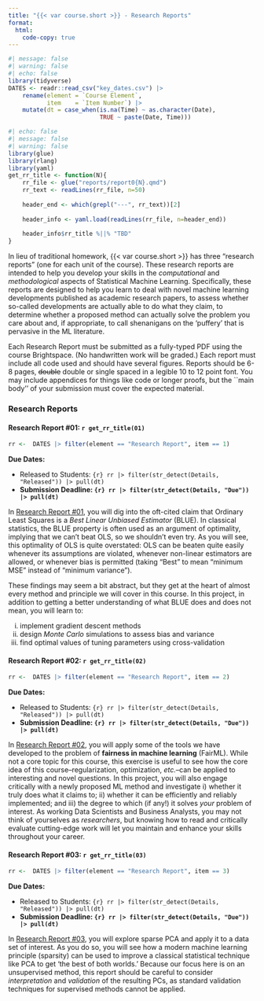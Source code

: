 ```yaml
---
title: "{{< var course.short >}} - Research Reports"
format: 
  html: 
    code-copy: true
---
```


```r
#| message: false
#| warning: false
#| echo: false
library(tidyverse)
DATES <- readr::read_csv("key_dates.csv") |>
    rename(element = `Course Element`,
           item    = `Item Number`) |>
    mutate(dt = case_when(is.na(Time) ~ as.character(Date),
                          TRUE ~ paste(Date, Time)))
```

```r
#| echo: false
#| message: false
#| warning: false
library(glue)
library(rlang)
library(yaml)
get_rr_title <- function(N){
    rr_file <- glue("reports/report0{N}.qmd")
    rr_text <- readLines(rr_file, n=50)
    
    header_end <- which(grepl("---", rr_text))[2]
    
    header_info <- yaml.load(readLines(rr_file, n=header_end))
    
    header_info$rr_title %||% "TBD"
}
```

In lieu of traditional homework, {{< var course.short >}} has three 
"research reports" (one for each unit of the course). These research reports
are intended to help you develop your skills in the *computational* and
*methodological* aspects of Statistical Machine Learning. Specifically, these
reports are designed to help you learn to deal with novel machine learning 
developments published as academic research papers, to assess whether so-called
developments are actually able to do what they claim, to determine whether a 
proposed method can actually solve the problem you care about and, if 
appropriate, to call shenanigans on the 'puffery' that is pervasive in the ML
literature. 

Each Research Report must be submitted as a fully-typed PDF using the
course Brightspace. (No handwritten work will be graded.) Each report
must include all code used and should have several figures. Reports
should be 6-8 pages, ~~double~~ double or single spaced in a 
legible 10 to 12 point font. You may include appendices for things like
code or longer proofs, but the ``main body'' of your submission must
cover the expected material.

### Research Reports

#### Research Report #01: `r get_rr_title(01)`

```r
rr <-  DATES |> filter(element == "Research Report", item == 1)
```

**Due Dates:**

  - Released to Students: `{r} rr |> filter(str_detect(Details, "Released")) |> pull(dt)`
  - **Submission Deadline: `{r} rr |> filter(str_detect(Details, "Due")) |> pull(dt)`**
  
In [Research Report #01](./reports/report01.html), you will dig into
the oft-cited claim that Ordinary Least Squares is a *Best Linear
Unbiased Estimator* (BLUE). In classical statistics, the BLUE property is often
used as an argument of optimality, implying that we can't beat OLS, so we
shouldn't even try. As you will see, this optimality of OLS is quite overstated:
OLS can be beaten quite easily whenever its assumptions are violated, whenever
non-linear estimators are allowed, or whenever bias is permitted (taking "Best"
to mean "minimum MSE" instead of "minimum variance"). 

These findings may seem a bit abstract, but they get at the heart of almost
every method and principle we will cover in this course. In this project,
in addition to getting a better understanding of what BLUE does and does not 
mean, you will learn to: 

i)   implement gradient descent methods
ii)  design *Monte Carlo* simulations to assess bias and variance
iii) find optimal values of tuning parameters using cross-validation


#### Research Report #02: `r get_rr_title(02)`

```r
rr <-  DATES |> filter(element == "Research Report", item == 2)
```

**Due Dates:**

  - Released to Students: `{r} rr |> filter(str_detect(Details, "Released")) |> pull(dt)`
  - **Submission Deadline: `{r} rr |> filter(str_detect(Details, "Due")) |> pull(dt)`**
  
In [Research Report #02](./reports/report02.html), you will apply some of
the tools we have developed to the problem of **fairness in machine learning** 
(FairML). While not a core topic for this course, this exercise is useful to 
see how the core idea of this course--regularization, optimization, *etc.*--can
be applied to interesting and novel questions. In this project, you will also
engage critically with a newly proposed ML method and investigate i) whether
it truly does what it claims to; ii) whether it can be efficiently and reliably
implemented; and iii) the degree to which (if any!) it solves *your* problem
of interest. As working Data Scientists and Business Analysts, you may not 
think of yourselves as *researchers*, but knowing how to read and critically 
evaluate cutting-edge work will let you maintain and enhance your skills
throughout your career. 

#### Research Report #03: `r get_rr_title(03)`

```r
rr <-  DATES |> filter(element == "Research Report", item == 3)
```

**Due Dates:**

  - Released to Students: `{r} rr |> filter(str_detect(Details, "Released")) |> pull(dt)`
  - **Submission Deadline: `{r} rr |> filter(str_detect(Details, "Due")) |> pull(dt)`**
  
In [Research Report #03](./reports/report03.html), you will explore sparse PCA
and apply it to a data set of interest. As you do so, you will see how a modern
machine learning principle (sparsity) can be used to improve a classical
statistical technique like PCA to get 'the best of both worlds.' Because our
focus here is on an unsupervised method, this report should be careful to consider
*interpretation* and *validation* of the resulting PCs, as standard validation
techniques for supervised methods cannot be applied.
